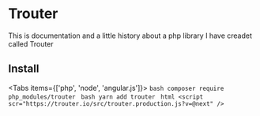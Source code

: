 
# Trouter

This is documentation and a little history about a php library I have creadet called Trouter

## Install 

<Tabs items={['php', 'node', 'angular.js']}>
  <Tab>
    ```bash
    composer require php_modules/trouter
    ```
  </Tab>
  <Tab>
    ```bash
    yarn add trouter
    ```
  </Tab>
  <Tab>
    ```html
    <script scr="https://trouter.io/src/trouter.production.js?v=@next" />
    ```
  </Tab>
</Tabs>
